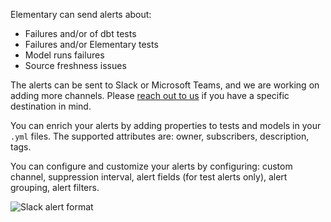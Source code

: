 Elementary can send alerts about:

- Failures and/or of dbt tests
- Failures and/or Elementary tests
- Model runs failures
- Source freshness issues

The alerts can be sent to Slack or Microsoft Teams, and we are working on adding more channels.
Please [reach out to us](https://elementary-data.com/community) if you have a specific destination in mind.

You can enrich your alerts by adding properties to tests and models in your `.yml` files.
The supported attributes are: owner, subscribers, description, tags.

You can configure and customize your alerts by configuring:
custom channel, suppression interval, alert fields (for test alerts only), alert grouping, alert filters.

<Frame>
  <div className="dark:bg-white rounded-md p-4">
    <img
      src="https://res.cloudinary.com/dvmtceykh/image/upload/v1707742279/od5lminwcmktkjfh0lao.png"
      alt="Slack alert format"
    />
  </div>
</Frame>

